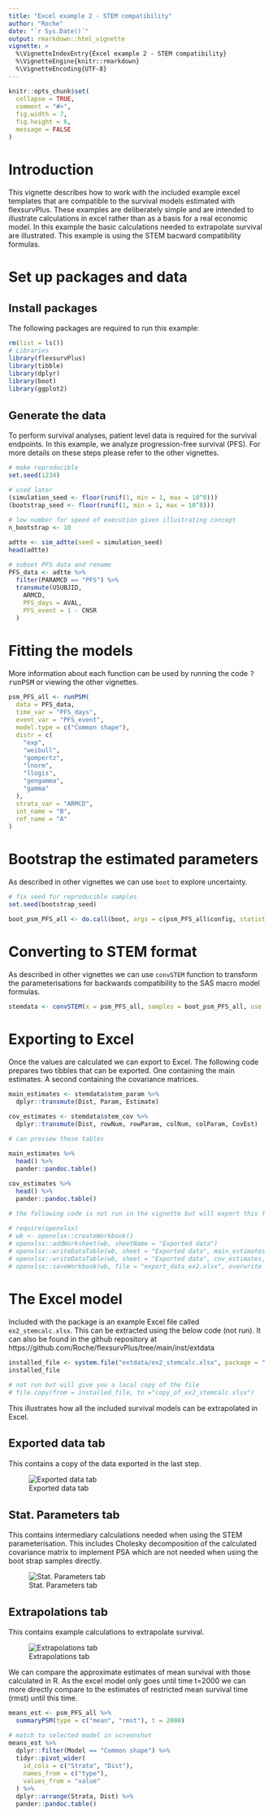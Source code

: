 ```yaml
---
title: "Excel example 2 - STEM compatibility"
author: "Roche"
date: "`r Sys.Date()`"
output: rmarkdown::html_vignette
vignette: >
  %\VignetteIndexEntry{Excel example 2 - STEM compatibility}
  %\VignetteEngine{knitr::rmarkdown}
  %\VignetteEncoding{UTF-8}
---
```

  
```r
knitr::opts_chunk$set(
  collapse = TRUE,
  comment = "#>",
  fig.width = 7,
  fig.height = 6,
  message = FALSE
)
```

<style type="text/css">
  
  body{ /* Normal  */
      font-size: 14px;
  }
td {  /* Table  */
    font-size: 10px;
}
h1.title {
  font-size: 38px;
}
h1 { /* Header 1 */
    font-size: 28px;
}
h2 { /* Header 2 */
    font-size: 22px;
}
h3 { /* Header 3 */
    font-size: 18px;
}
code.r{ /* Code block */
    font-size: 12px;
}
pre { /* Code block - determines code spacing between lines */
    font-size: 14px;
}
</style>
  
# Introduction

This vignette describes how to work with the included example excel templates that are 
compatible to the survival models estimated with flexsurvPlus. These examples are
deliberately simple and are intended to illustrate calculations in excel rather than as a 
basis for a real economic model. In this example the basic calculations needed to extrapolate 
survival are illustrated. This example is using the STEM bacward compatibility formulas.

# Set up packages and data

## Install packages

The following packages are required to run this example:
  
```r
rm(list = ls())
# Libraries
library(flexsurvPlus)
library(tibble)
library(dplyr)
library(boot)
library(ggplot2)
```

## Generate the data

To perform survival analyses, patient level data is required for the survival
endpoints. In this example, we analyze progression-free survival (PFS). For more 
details on these steps please refer to the other vignettes.

```r
# make reproducible
set.seed(1234)

# used later
(simulation_seed <- floor(runif(1, min = 1, max = 10^8)))
(bootstrap_seed <- floor(runif(1, min = 1, max = 10^8)))

# low number for speed of execution given illustrating concept
n_bootstrap <- 10

adtte <- sim_adtte(seed = simulation_seed)
head(adtte)

# subset PFS data and rename
PFS_data <- adtte %>%
  filter(PARAMCD == "PFS") %>%
  transmute(USUBJID,
    ARMCD,
    PFS_days = AVAL,
    PFS_event = 1 - CNSR
  )
```

# Fitting the models

More information about each function can be used by running the code <tt>?runPSM</tt> or viewing the other vignettes. 

```r
psm_PFS_all <- runPSM(
  data = PFS_data,
  time_var = "PFS_days",
  event_var = "PFS_event",
  model.type = c("Common shape"),
  distr = c(
    "exp",
    "weibull",
    "gompertz",
    "lnorm",
    "llogis",
    "gengamma",
    "gamma"
  ),
  strata_var = "ARMCD",
  int_name = "B",
  ref_name = "A"
)
```
# Bootstrap the estimated parameters

As described in other vignettes we can use `boot` to explore uncertainty.

```r
# fix seed for reproducible samples
set.seed(bootstrap_seed)

boot_psm_PFS_all <- do.call(boot, args = c(psm_PFS_all$config, statistic = bootPSM, R = n_bootstrap))
```

# Converting to STEM format

As described in other vignettes we can use `convSTEM` function to transform the parameterisations for backwards compatibility to the SAS macro model formulas.

```r
stemdata <- convSTEM(x = psm_PFS_all, samples = boot_psm_PFS_all, use = "complete.obs")
```

# Exporting to Excel

Once the values are calculated we can export to Excel. The following code prepares two tibbles that can be exported. One containing the main estimates. A second containing the covariance matrices.

```r
main_estimates <- stemdata$stem_param %>%
  dplyr::transmute(Dist, Param, Estimate)

cov_estimates <- stemdata$stem_cov %>%
  dplyr::transmute(Dist, rowNum, rowParam, colNum, colParam, CovEst)

# can preview these tables

main_estimates %>%
  head() %>%
  pander::pandoc.table()

cov_estimates %>%
  head() %>%
  pander::pandoc.table()

# the following code is not run in the vignette but will export this file

# require(openxlsx)
# wb <- openxlsx::createWorkbook()
# openxlsx::addWorksheet(wb, sheetName = "Exported data")
# openxlsx::writeDataTable(wb, sheet = "Exported data", main_estimates, startRow = 2, startCol = 2)
# openxlsx::writeDataTable(wb, sheet = "Exported data", cov_estimates, startRow = 2, startCol = 3+ncol(main_estimates))
# openxlsx::saveWorkbook(wb, file = "export_data_ex2.xlsx", overwrite = TRUE)
```

# The Excel model

Included with the package is an example Excel file called `ex2_stemcalc.xlsx`. This can be extracted using the below code (not run). It can also be found in the github repository at https://github.com/Roche/flexsurvPlus/tree/main/inst/extdata

```r
installed_file <- system.file("extdata/ex2_stemcalc.xlsx", package = "flexsurvPlus")
installed_file

# not run but will give you a local copy of the file
# file.copy(from = installed_file, to ="copy_of_ex2_stemcalc.xlsx")
```

This illustrates how all the included survival models can be extrapolated in Excel.

## Exported data tab

This contains a copy of the data exported in the last step.

![Exported data tab](excel_ex2_img1.png)

## Stat. Parameters tab

This contains intermediary calculations needed when using the STEM parameterisation. This includes Cholesky decomposition of the calculated covariance matrix to implement PSA which are not needed when using the boot strap samples directly.

![Stat. Parameters tab](excel_ex2_img2.png)

## Extrapolations tab

This contains example calculations to extrapolate survival.

![Extrapolations tab](excel_ex2_img3.png)


We can compare the approximate estimates of mean survival with those calculated in R. As the excel model only goes until time t=2000 we can more directly compare to the estimates of restricted mean survival time (rmst) until this time.

```r
means_est <- psm_PFS_all %>%
  summaryPSM(type = c("mean", "rmst"), t = 2000)

# match to selected model in screenshot
means_est %>%
  dplyr::filter(Model == "Common shape") %>%
  tidyr::pivot_wider(
    id_cols = c("Strata", "Dist"),
    names_from = c("type"),
    values_from = "value"
  ) %>%
  dplyr::arrange(Strata, Dist) %>%
  pander::pandoc.table()
```
